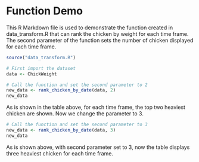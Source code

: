 # Function Demo

This R Markdown file is used to demonstrate the function created in data_transform.R that can rank the chicken by weight for each time frame. The second parameter of the function sets the number of chicken displayed for each time frame.

```r
source("data_transform.R")

# First import the dataset
data <- ChickWeight

# Call the function and set the second parameter to 2
new_data <- rank_chicken_by_date(data, 2)
new_data
```

As is shown in the table above, for each time frame, the top two heaviest chicken are shown. Now we change the parameter to 3.

```r
# Call the function and set the second parameter to 3
new_data <- rank_chicken_by_date(data, 3)
new_data
```

As is shown above, with second parameter set to 3, now the table displays three heaviest chicken for each time frame.
